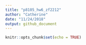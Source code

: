 ```yaml
---
title: "p8105_hw6_zf2212"
author: "Catherine"
date: "11/24/2018"
output: github_document
---
```


```r
knitr::opts_chunk$set(echo = TRUE)
```

